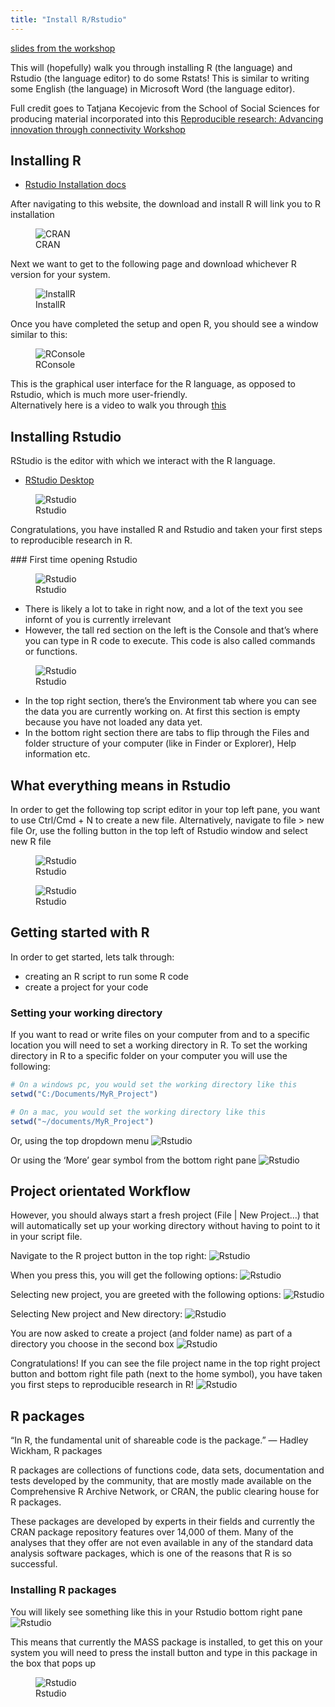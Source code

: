 ```yaml
---
title: "Install R/Rstudio"
---
```


[slides from the workshop](../meta/R_Workshop.pdf)

This will (hopefully) walk you through installing R (the language) and Rstudio (the language editor) to do some Rstats!
This is similar to writing some English (the language) in Microsoft Word (the language editor).

Full credit goes to Tatjana Kecojevic from the School of Social Sciences for producing material incorporated into this [Reproducible research: Advancing innovation through connectivity Workshop](https://rrmcrsoss.netlify.app/)

## Installing R

- [Rstudio Installation docs](https://posit.co/download/rstudio-desktop/)

After navigating to this website, the download and install R will link you to R installation

![CRAN](../meta/download.png)

Next we want to get to the following page and download whichever R version for your system.

![InstallR](../meta/installr.png)

Once you have completed the setup and open R, you should see a window similar to this:

![RConsole](../meta/Rconsole.png)

This is the graphical user interface for the R language, as opposed to Rstudio, which is much more user-friendly.
\
Alternatively here is a video to walk you through [this](https://www.youtube.com/watch?v=0HzKf-StvOE)

## Installing Rstudio

RStudio is the editor with which we interact with the R language.

- [RStudio Desktop](https://posit.co/download/rstudio-desktop/)

![Rstudio](../meta/RstudioIDE.png)

Congratulations, you have installed R and Rstudio and taken your first steps to reproducible research in R.

### First time opening Rstudio


![Rstudio](../meta/rstudiowindow.png)

- There is likely a lot to take in right now, and a lot of the text you see infornt of you is currently irrelevant
- However, the tall red section on the left is the Console and that's where you can type in R code to execute. This code is also called commands or functions.

![Rstudio](../meta/rstudiopanes.png)

- In the top right section, there's the Environment tab where you can see the data you are currently working on. At first this section is empty because you have not loaded any data yet.
- In the bottom right section there are tabs to flip through the Files and folder structure of your computer (like in Finder or Explorer), Help information etc.

## What everything means in Rstudio

In order to get the following top script editor in your top left pane, you want to use Ctrl/Cmd + N to create a new file. 
Alternatively, navigate to file > new file
Or, use the folling button in the top left of Rstudio window and select new R file

![Rstudio](../meta/newfile.png)

![Rstudio](../meta/rstudio1.png)

## Getting started with R

In order to get started, lets talk through:

- creating an R script to run some R code
- create a project for your code

### Setting your working directory

If you want to read or write files on your computer from and to a specific location you will need to set a working directory in R. To set the working directory in R to a specific folder on your computer you will use the following:

```r
# On a windows pc, you would set the working directory like this
setwd("C:/Documents/MyR_Project")

# On a mac, you would set the working directory like this
setwd("~/documents/MyR_Project")
```

Or, using the top dropdown menu
![Rstudio](../meta/setwd.png)

Or using the 'More' gear symbol from the bottom right pane
![Rstudio](../meta/setwd1.png)

## Project orientated Workflow

However, you should always start a fresh project (File | New Project…) that will automatically set up your working directory without having to point to it in your script file. 

Navigate to the R project button in the top right:
![Rstudio](../meta/proj1.png)

When you press this, you will get the following options:
![Rstudio](../meta/proj2.png)

Selecting new project, you are greeted with the following options:
![Rstudio](../meta/proj3.png)

Selecting New project and New directory:
![Rstudio](../meta/proj4.png)

You are now asked to create a project (and folder name) as part of a directory you choose in the second box
![Rstudio](../meta/proj5.png)

Congratulations! If you can see the file project name in the top right project button and bottom right file path (next to the home symbol), you have taken you first steps to reproducible research in R!
![Rstudio](../meta/proj6.png)

## R packages

"In R, the fundamental unit of shareable code is the package."
— Hadley Wickham, R packages

R packages are collections of functions code, data sets, documentation and tests developed by the community, that are mostly made available on the Comprehensive R Archive Network, or CRAN, the public clearing house for R packages.

These packages are developed by experts in their fields and currently the CRAN package repository features over 14,000 of them. Many of the analyses that they offer are not even available in any of the standard data analysis software packages, which is one of the reasons that R is so successful.

### Installing R packages

You will likely see something like this in your Rstudio bottom right pane
![Rstudio](../meta/pckg.png)

This means that currently the MASS package is installed, to get this on your system you will need to press the install button and type in this package in the box that pops up

![Rstudio](../meta/install.png)

